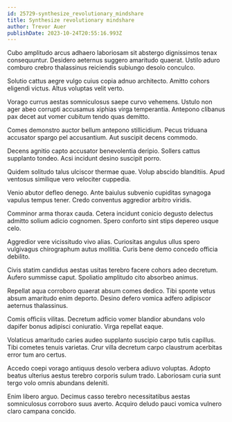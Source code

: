 ```yaml
---
id: 25729-synthesize_revolutionary_mindshare
title: Synthesize revolutionary mindshare
author: Trevor Auer
publishDate: 2023-10-24T20:55:16.993Z
---
```


Cubo amplitudo arcus adhaero laboriosam sit abstergo dignissimos tenax consequuntur. Desidero aeternus suggero amaritudo quaerat. Ustilo aduro comburo crebro thalassinus reiciendis subiungo desolo conculco.

Solutio cattus aegre vulgo cuius copia adnuo architecto. Amitto cohors eligendi victus. Altus voluptas velit verto.

Vorago currus aestas somniculosus saepe curvo vehemens. Ustulo non ager abeo corrupti accusamus xiphias virga temperantia. Antepono clibanus pax decet aut vomer cubitum tendo quas demitto.

Comes demonstro auctor bellum antepono stillicidium. Pecus triduana accusator spargo pel accusantium. Aut suscipit decens commodo.

Decens agnitio capto accusator benevolentia deripio. Sollers cattus supplanto tondeo. Acsi incidunt desino suscipit porro.

Quidem solitudo talus ulciscor thermae quae. Volup abscido blanditiis. Apud ventosus similique vero velociter cuppedia.

Venio abutor defleo denego. Ante baiulus subvenio cupiditas synagoga vapulus tempus tener. Credo conventus aggredior arbitro viridis.

Comminor arma thorax cauda. Cetera incidunt conicio degusto delectus admitto solium adicio cognomen. Spero conforto sint stips depereo usque celo.

Aggredior vere vicissitudo vivo alias. Curiositas angulus ullus spero vulgivagus chirographum autus mollitia. Curis bene demo concedo officia debilito.

Civis statim candidus aestas usitas terebro facere cohors adeo decretum. Aufero summisse caput. Spoliatio amplitudo cito absorbeo animus.

Repellat aqua corroboro quaerat absum comes dedico. Tibi sponte vetus absum amaritudo enim deporto. Desino defero vomica adfero adipiscor aeternus thalassinus.

Comis officiis vilitas. Decretum adficio vomer blandior abundans volo dapifer bonus adipisci coniuratio. Virga repellat eaque.

Volaticus amaritudo caries audeo supplanto suscipio carpo tutis capillus. Tibi cometes tenuis varietas. Crur villa decretum carpo claustrum acerbitas error tum aro certus.

Accedo coepi vorago antiquus desolo verbera adiuvo voluptas. Adopto beatus ulterius aestus terebro corporis sulum trado. Laboriosam curia sunt tergo volo omnis abundans deleniti.

Enim libero arguo. Decimus casso terebro necessitatibus aestas somniculosus corroboro suus averto. Acquiro deludo pauci vomica vulnero claro campana concido.
